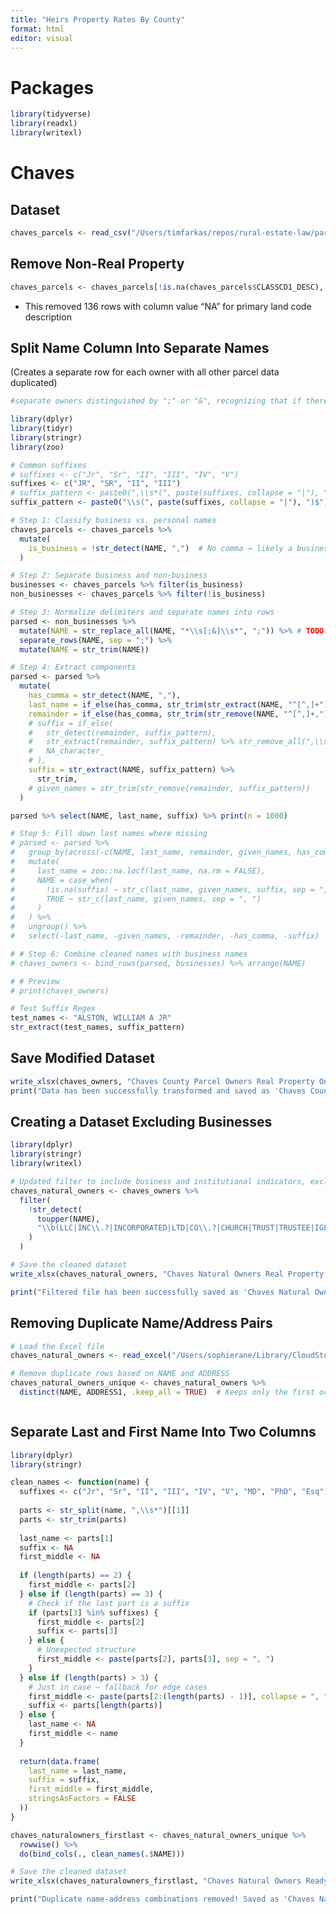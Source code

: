 ```yaml
---
title: "Heirs Property Rates By County"
format: html
editor: visual
---
```


# Packages

```r
library(tidyverse)
library(readxl)
library(writexl)
```

# Chaves

## Dataset

```r
chaves_parcels <- read_csv("/Users/timfarkas/repos/rural-estate-law/parcels/Chaves County Parcel Data All.csv")  
```

## **Remove Non-Real Property**

```r
chaves_parcels <- chaves_parcels[!is.na(chaves_parcels$CLASSCD1_DESC), ]
```

-   This removed 136 rows with column value "NA" for primary land code description

## Split Name Column Into Separate Names

(Creates a separate row for each owner with all other parcel data duplicated)

```r
#separate owners distinguished by ";" or "&", recognizing that if there is no last name after an &, it means it is a last name shared with the first name

library(dplyr)
library(tidyr)
library(stringr)
library(zoo)

# Common suffixes
# suffixes <- c("Jr", "Sr", "II", "III", "IV", "V")
suffixes <- c("JR", "SR", "II", "III")
# suffix_pattern <- paste0(",\\s*(", paste(suffixes, collapse = "|"), ")\\.?$")
suffix_pattern <- paste0("\\s(", paste(suffixes, collapse = "|"), ")$") # remove comma

# Step 1: Classify business vs. personal names
chaves_parcels <- chaves_parcels %>%
  mutate(
    is_business = !str_detect(NAME, ",")  # No comma → likely a business
  )

# Step 2: Separate business and non-business
businesses <- chaves_parcels %>% filter(is_business)
non_businesses <- chaves_parcels %>% filter(!is_business)

# Step 3: Normalize delimiters and separate names into rows
parsed <- non_businesses %>%
  mutate(NAME = str_replace_all(NAME, "*\\s[;&]\\s*", ";")) %>% # TODO: what about "& Sons" etc.?
  separate_rows(NAME, sep = ";") %>%
  mutate(NAME = str_trim(NAME))

# Step 4: Extract components
parsed <- parsed %>%
  mutate(
    has_comma = str_detect(NAME, ","),
    last_name = if_else(has_comma, str_trim(str_extract(NAME, "^[^,]+")), NA_character_),
    remainder = if_else(has_comma, str_trim(str_remove(NAME, "^[^,]+,")), str_trim(NAME)),
    # suffix = if_else(
    #   str_detect(remainder, suffix_pattern),
    #   str_extract(remainder, suffix_pattern) %>% str_remove_all(",\\s*|\\."),
    #   NA_character_
    # ),
    suffix = str_extract(NAME, suffix_pattern) %>%
      str_trim, 
    # given_names = str_trim(str_remove(remainder, suffix_pattern))
  )

parsed %>% select(NAME, last_name, suffix) %>% print(n = 1000)

# Step 5: Fill down last names where missing
# parsed <- parsed %>%
#   group_by(across(-c(NAME, last_name, remainder, given_names, has_comma, suffix))) %>%
#   mutate(
#     last_name = zoo::na.locf(last_name, na.rm = FALSE),
#     NAME = case_when(
#       !is.na(suffix) ~ str_c(last_name, given_names, suffix, sep = ", "),
#       TRUE ~ str_c(last_name, given_names, sep = ", ")
#     )
#   ) %>%
#   ungroup() %>%
#   select(-last_name, -given_names, -remainder, -has_comma, -suffix)

# # Step 6: Combine cleaned names with business names
# chaves_owners <- bind_rows(parsed, businesses) %>% arrange(NAME)

# # Preview
# print(chaves_owners)


```

```r
# Test Suffix Regex
test_names <- "ALSTON, WILLIAM A JR"
str_extract(test_names, suffix_pattern) 
```

## Save Modified Dataset

```r
write_xlsx(chaves_owners, "Chaves County Parcel Owners Real Property Only.xlsx")
print("Data has been successfully transformed and saved as 'Chaves County Parcel Owners Real Property Only.xlsx'")
```

## Creating a Dataset Excluding Businesses

```r

library(dplyr)
library(stringr)
library(writexl)

# Updated filter to include business and institutional indicators, excluding trusts/estates
chaves_natural_owners <- chaves_owners %>%
  filter(
    !str_detect(
      toupper(NAME),
      "\\b(LLC|INC\\.?|INCORPORATED|LTD|CO\\.?|CHURCH|TRUST|TRUSTEE|IGLESIA|TEMPLE|ASSOC\\.?|ASSOCIATION|FOUNDATION|BOARD|TRUSTEES|LP|DAIRY|RANCH|PARTNERSHIP|BANK|LIMITED|PARTNERS|FARMS|PROPERTIES|PROPERTY|CITY|COUNTY|STATE|STATES|CORP\\.?|CORPORATION|LLLP|DEPT|PLC|ENTERPRISES|GROUP|COMPANY|MORTGAGE|CREDIT|FINANCIAL|LENDING|SERVICING|FUND|HOUSING|AUTHORITY|AGENCY|SCHOOL|UNIVERSITY|COLLEGE|INSTITUTE|CLUB|UNION|SOCIETY|TOWN|SERVICE)\\b|^ET AL$|^ET UX$"
    )
  )

# Save the cleaned dataset
write_xlsx(chaves_natural_owners, "Chaves Natural Owners Real Property Only.xlsx")

print("Filtered file has been successfully saved as 'Chaves Natural Owners Real Property Only.xlsx'")

```

## Removing Duplicate Name/Address Pairs

```r
# Load the Excel file
chaves_natural_owners <- read_excel("/Users/sophierane/Library/CloudStorage/OneDrive-UniversityofNewMexico/Rural Estate Planning Fellowship Research/Heirs Property/County Parcel Data/Chaves Natural Owners Real Property Only.xlsx")

# Remove duplicate rows based on NAME and ADDRESS
chaves_natural_owners_unique <- chaves_natural_owners %>%
  distinct(NAME, ADDRESS1, .keep_all = TRUE)  # Keeps only the first occurrence


```

```r

```

## Separate Last and First Name Into Two Columns

```r

library(dplyr)
library(stringr)

clean_names <- function(name) {
  suffixes <- c("Jr", "Sr", "II", "III", "IV", "V", "MD", "PhD", "Esq")
  
  parts <- str_split(name, ",\\s*")[[1]]
  parts <- str_trim(parts)
  
  last_name <- parts[1]
  suffix <- NA
  first_middle <- NA
  
  if (length(parts) == 2) {
    first_middle <- parts[2]
  } else if (length(parts) == 3) {
    # Check if the last part is a suffix
    if (parts[3] %in% suffixes) {
      first_middle <- parts[2]
      suffix <- parts[3]
    } else {
      # Unexpected structure
      first_middle <- paste(parts[2], parts[3], sep = ", ")
    }
  } else if (length(parts) > 3) {
    # Just in case — fallback for edge cases
    first_middle <- paste(parts[2:(length(parts) - 1)], collapse = ", ")
    suffix <- parts[length(parts)]
  } else {
    last_name <- NA
    first_middle <- name
  }
  
  return(data.frame(
    last_name = last_name,
    suffix = suffix,
    first_middle = first_middle,
    stringsAsFactors = FALSE
  ))
}

chaves_naturalowners_firstlast <- chaves_natural_owners_unique %>%
  rowwise() %>%
  do(bind_cols(., clean_names(.$NAME)))

# Save the cleaned dataset
write_xlsx(chaves_naturalowners_firstlast, "Chaves Natural Owners Ready for Processing.xlsx")

print("Duplicate name-address combinations removed! Saved as 'Chaves Natural Owners Ready for Processing.xlsx'.")

```

```r
```
